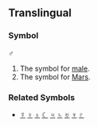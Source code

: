 ==Translingual==
===Symbol===
♂

#The symbol for [[male]].
#The symbol for [[Mars]].
===Related Symbols===
*[[☿]] [[♀]] [[♁]] [[☾]] [[♃]] [[♄]] [[♅]] [[♆]] [[♇]]